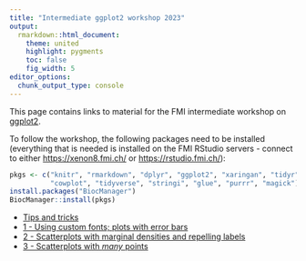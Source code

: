 ```yaml
---
title: "Intermediate ggplot2 workshop 2023"
output:
  rmarkdown::html_document:
    theme: united
    highlight: pygments
    toc: false
    fig_width: 5
editor_options: 
  chunk_output_type: console
---
```


This page contains links to material for the FMI intermediate workshop on [ggplot2](https://ggplot2.tidyverse.org/).

To follow the workshop, the following packages need to be installed (everything 
that is needed is installed on the FMI RStudio servers - connect to either 
[https://xenon8.fmi.ch/](https://xenon8.fmi.ch/) or [https://rstudio.fmi.ch/](https://rstudio.fmi.ch/)):

```r
pkgs <- c("knitr", "rmarkdown", "dplyr", "ggplot2", "xaringan", "tidyr", "MASS",
          "cowplot", "tidyverse", "stringi", "glue", "purrr", "magick")
install.packages("BiocManager")
BiocManager::install(pkgs)
```


* [Tips and tricks](https://fmicompbio.github.io/intermediate_ggplot2_FMI2023/intermediate_ggplot2.html)
* [1 - Using custom fonts; plots with error bars](https://fmicompbio.github.io/intermediate_ggplot2_FMI2023/1_fonts_errbars.html)
* [2 - Scatterplots with marginal densities and repelling labels](https://fmicompbio.github.io/intermediate_ggplot2_FMI2023/2_ggmargin_ggrepel.html)
* [3 - Scatterplots with *many* points](https://fmicompbio.github.io/intermediate_ggplot2_FMI2023/3_many_points_scatterplot.html)